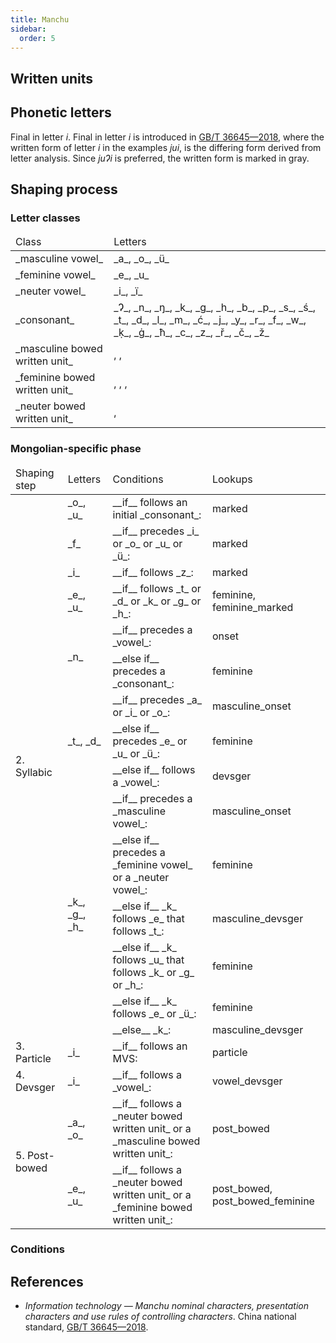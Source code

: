 ```yaml
---
title: Manchu
sidebar:
  order: 5
---
```




## Written units

<WrittenUnitTable locale={locale} />

## Phonetic letters

<LetterTable locale={locale} />

Final <Mong written="AI" /> in letter _i_. Final <Mong written="AI" /> in letter _i_ is introduced in [GB/T 36645—2018](https://openstd.samr.gov.cn/bzgk/gb/newGbInfo?hcno=67DA394E47B970F80BBABE5511B9AAE2), where the written form <Mong written="AI" /> of letter _i_ in the examples _jui_, is the differing form derived from letter analysis. Since _juɁi_ is preferred, the written form is marked in gray.

## Shaping process

### Letter classes

<table>
  <thead>
    <tr>
      <td>Class</td>
      <td>Letters</td>
    </tr>
  </thead>
  <tbody>
    <tr>
      <td> _masculine vowel_ </td>
      <td> _a_, _o_, _ü_ </td>
    </tr>
    <tr>
      <td> _feminine vowel_ </td>
      <td> _e_, _u_ </td>
    </tr>
    <tr>
      <td> _neuter vowel_ </td>
      <td> _i_, _ï_ </td>
    </tr>
    <tr>
      <td> _consonant_ </td>
      <td> _Ɂ_, _n_, _ŋ_, _k_, _g_, _h_, _b_, _p_, _s_, _ś_, _t_, _d_, _l_, _m_, _ć_, _j_, _y_, _r_, _f_, _w_, _ḳ_, _ġ_, _ħ_, _c_, _z_, _ř_, _č_, _ž_ </td>
    </tr>
    <tr>
      <td> _masculine bowed written unit_ </td>
      <td>
        <Mong written="K2" />, <Mong written="K̇" />, <Mong written="K̊" />
      </td>
    </tr>
    <tr>
      <td> _feminine bowed written unit_ </td>
      <td>
        <Mong written="G" />, <Mong written="Ġ" />, <Mong written="G̊" />, <Mong written="G̈" />
      </td>
    </tr>
    <tr>
      <td> _neuter bowed written unit_ </td>
      <td>
        <Mong written="B" />, <Mong written="P̣" />
      </td>
    </tr>
  </tbody>
</table>

### Mongolian-specific phase

<table>
  <thead>
    <tr>
      <td>Shaping step</td>
      <td>Letters</td>
      <td>Conditions</td>
      <td>Lookups</td>
    </tr>
  </thead>
  <tbody>
    <tr>
      <td rowspan="15">2. Syllabic</td>
      <td>_o_, _u_</td>
      <td>__if__ follows an initial _consonant_:</td>
      <td>marked</td>
    </tr>
    <tr>
      <td>_f_</td>
      <td>__if__ precedes _i_ or _o_ or _u_ or _ü_:</td>
      <td>marked</td>
    </tr>
    <tr>
      <td>_i_</td>
      <td>__if__ follows _z_:</td>
      <td>marked</td>
    </tr>
    <tr>
      <td>_e_, _u_</td>
      <td>__if__ follows _t_ or _d_ or _k_ or _g_ or _h_:</td>
      <td>feminine, feminine_marked</td>
    </tr>
    <tr>
      <td rowspan="2">_n_</td>
      <td>__if__ precedes a _vowel_:</td>
      <td>onset</td>
    </tr>
    <tr>
      <td>__else if__ precedes a _consonant_:</td>
      <td>feminine</td>
    </tr>
    <tr>
      <td rowspan="3">_t_, _d_</td>
      <td>__if__ precedes _a_ or _i_ or _o_:</td>
      <td>masculine_onset</td>
    </tr>
    <tr>
      <td>__else if__ precedes _e_ or _u_ or _ü_:</td>
      <td>feminine</td>
    </tr>
    <tr>
      <td>__else if__ follows a _vowel_:</td>
      <td>devsger</td>
    </tr>
    <tr>
      <td rowspan="6">_k_, _g_, _h_</td>
      <td>__if__ precedes a _masculine vowel_:</td>
      <td>masculine_onset</td>
    </tr>
    <tr>
      <td>__else if__ precedes a _feminine vowel_ or a _neuter vowel_:</td>
      <td>feminine</td>
    </tr>
    <tr>
      <td>__else if__ _k_ follows _e_ that follows _t_:</td>
      <td>masculine_devsger</td>
    </tr>
    <tr>
      <td>__else if__ _k_ follows _u_ that follows _k_ or _g_ or _h_:</td>
      <td>feminine</td>
    </tr>
    <tr>
      <td>__else if__ _k_ follows _e_ or _ü_:</td>
      <td>feminine</td>
    </tr>
    <tr>
      <td>__else__ _k_:</td>
      <td>masculine_devsger</td>
    </tr>
    <tr>
      <td>3. Particle</td>
      <td>_i_</td>
      <td>__if__ follows an MVS:</td>
      <td>particle</td>
    </tr>
    <tr>
      <td>4. Devsger</td>
      <td>_i_</td>
      <td>__if__ follows a _vowel_:</td>
      <td>vowel_devsger</td>
    </tr>
    <tr>
      <td rowspan="2">5. Post-bowed</td>
      <td>_a_, _o_</td>
      <td>__if__ follows a _neuter bowed written unit_ or a _masculine bowed written unit_:</td>
      <td>post_bowed</td>
    </tr>
    <tr>
      <td>_e_, _u_</td>
      <td>__if__ follows a _neuter bowed written unit_ or a _feminine bowed written unit_:</td>
      <td>post_bowed, post_bowed_feminine</td>
    </tr>
  </tbody>
</table>

### Conditions

<ConditionTable locale={locale} />

## References

- _Information technology — Manchu nominal characters, presentation characters and use rules of controlling characters_. China national standard, [GB/T 36645—2018](https://openstd.samr.gov.cn/bzgk/gb/newGbInfo?hcno=67DA394E47B970F80BBABE5511B9AAE2).
